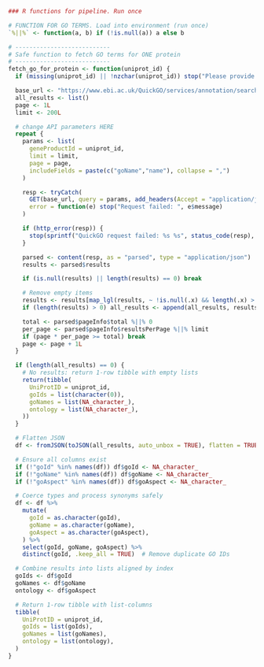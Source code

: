```r
### R functions for pipeline. Run once

# FUNCTION FOR GO TERMS. Load into environment (run once)
`%||%` <- function(a, b) if (!is.null(a)) a else b

# ---------------------------
# Safe function to fetch GO terms for ONE protein
# ---------------------------
fetch_go_for_protein <- function(uniprot_id) {
  if (missing(uniprot_id) || !nzchar(uniprot_id)) stop("Please provide a valid UniProt ID.")

  base_url <- "https://www.ebi.ac.uk/QuickGO/services/annotation/search"
  all_results <- list()
  page <- 1L
  limit <- 200L

  # change API parameters HERE
  repeat {
    params <- list(
      geneProductId = uniprot_id,
      limit = limit,
      page = page,
      includeFields = paste(c("goName","name"), collapse = ",")
    )

    resp <- tryCatch(
      GET(base_url, query = params, add_headers(Accept = "application/json"), timeout(60)),
      error = function(e) stop("Request failed: ", e$message)
    )

    if (http_error(resp)) {
      stop(sprintf("QuickGO request failed: %s %s", status_code(resp), content(resp, "text", encoding = "UTF-8")))
    }

    parsed <- content(resp, as = "parsed", type = "application/json")
    results <- parsed$results

    if (is.null(results) || length(results) == 0) break

    # Remove empty items
    results <- results[map_lgl(results, ~ !is.null(.x) && length(.x) > 0)]
    if (length(results) > 0) all_results <- append(all_results, results)

    total <- parsed$pageInfo$total %||% 0
    per_page <- parsed$pageInfo$resultsPerPage %||% limit
    if (page * per_page >= total) break
    page <- page + 1L
  }

  if (length(all_results) == 0) {
    # No results: return 1-row tibble with empty lists
    return(tibble(
      UniProtID = uniprot_id,
      goIds = list(character(0)),
      goNames = list(NA_character_),
      ontology = list(NA_character_),
    ))
  }

  # Flatten JSON
  df <- fromJSON(toJSON(all_results, auto_unbox = TRUE), flatten = TRUE)

  # Ensure all columns exist
  if (!"goId" %in% names(df)) df$goId <- NA_character_
  if (!"goName" %in% names(df)) df$goName <- NA_character_
  if (!"goAspect" %in% names(df)) df$goAspect <- NA_character_

  # Coerce types and process synonyms safely
  df <- df %>%
    mutate(
      goId = as.character(goId),
      goName = as.character(goName),
      goAspect = as.character(goAspect),
    ) %>%
    select(goId, goName, goAspect) %>%
    distinct(goId, .keep_all = TRUE)  # Remove duplicate GO IDs

  # Combine results into lists aligned by index
  goIds <- df$goId
  goNames <- df$goName
  ontology <- df$goAspect

  # Return 1-row tibble with list-columns
  tibble(
    UniProtID = uniprot_id,
    goIds = list(goIds),
    goNames = list(goNames),
    ontology = list(ontology),
  )
}
```